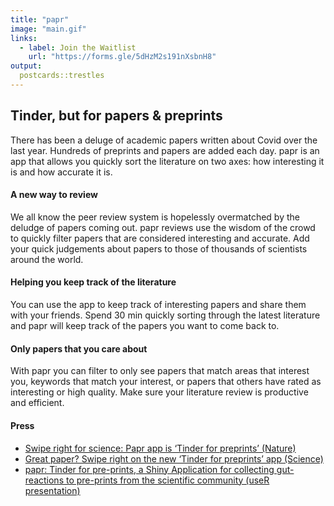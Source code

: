 ```yaml
---
title: "papr"
image: "main.gif"
links:
  - label: Join the Waitlist
    url: "https://forms.gle/5dHzM2s191nXsbnH8"
output:
  postcards::trestles
---
```

 
## Tinder, but for papers & preprints

There has been a deluge of academic papers written about Covid over the last year. Hundreds of preprints and papers are added each day. papr is an app that allows you quickly sort the literature on two axes: how interesting it is and how accurate it is. 

#### A new way to review

We all know the peer review system is hopelessly overmatched by the deludge of papers coming out. papr reviews use the wisdom of the crowd to quickly filter papers that are considered interesting and accurate. Add your quick judgements about papers to those of thousands of scientists around the world. 

#### Helping you keep track of the literature

You can use the app to keep track of interesting papers and share them with your friends. Spend 30 min quickly sorting through the latest literature and papr will keep track of the papers you want to come back to. 


#### Only papers that you care about

With papr you can filter to only see papers that match areas that interest you, keywords that match your interest, or papers that others have rated as interesting or high quality. Make sure your literature review is productive and efficient. 


#### Press

* [Swipe right for science: Papr app is ‘Tinder for preprints’ (Nature) ](https://www.nature.com/news/swipe-right-for-science-papr-app-is-tinder-for-preprints-1.22163)
* [Great paper? Swipe right on the new ‘Tinder for preprints’ app (Science)](https://www.sciencemag.org/news/2017/06/great-paper-swipe-right-new-tinder-preprints-app)
* [papr: Tinder for pre-prints, a Shiny Application for collecting gut-reactions to pre-prints from the scientific community (useR presentation)](https://channel9.msdn.com/Events/useR-international-R-User-conferences/useR-International-R-User-2017-Conference/papr-Tinder-for-pre-prints-a-Shiny-Application-for-collecting-gut-reactions-to-pre-prints-from-the-s)